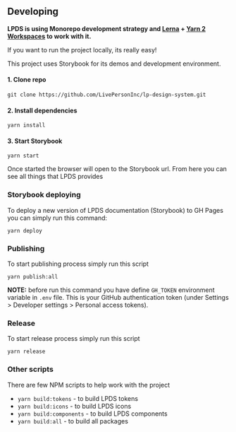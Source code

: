 
<Meta title="Docs/Developing"/>

## Developing

**LPDS is using Monorepo development strategy and [Lerna](https://lerna.js.org/) + [Yarn 2 Workspaces](https://yarnpkg.com/features/workspaces) to work with it.**

If you want to run the project locally, its really easy!

This project uses Storybook for its demos and development environment.

#### 1. Clone repo

```shell
git clone https://github.com/LivePersonInc/lp-design-system.git
```

#### 2. Install dependencies

```shell
yarn install
```

#### 3. Start Storybook

```shell
yarn start
```

Once started the browser will open to the Storybook url. From here you can see all things that LPDS provides

### Storybook deploying

To deploy a new version of LPDS documentation (Storybook) to GH Pages you can simply run this command:

```shell
yarn deploy
```

### Publishing

To start publishing process simply run this script

```shell
yarn publish:all
```

**NOTE:** before run this command you have define `GH_TOKEN` environment variable in `.env` file.
This is your GitHub authentication token (under Settings > Developer settings > Personal access tokens).

### Release

To start release process simply run this script

```shell
yarn release
```

### Other scripts

There are few NPM scripts to help work with the project

- `yarn build:tokens` - to build LPDS tokens
- `yarn build:icons` - to build LPDS icons
- `yarn build:components` - to build LPDS components
- `yarn build:all` - to build all packages

